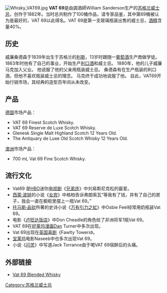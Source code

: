 
[[File:Whisky_VAT69.jpg|thumb]]
'''VAT 69'''是由調酒師William Sanderson生产的[[苏格兰|苏格兰]][[威士忌|威士忌]]，创作于1882年。当时总共制作了100桶作品，请专家品鉴，其中第69桶被认为是最好的，VAT 69以此得名。VAT 69是第一支玻璃瓶装出售的威士忌，[[酒精|酒精]]含量40%。

==历史==
威廉桑德森于1839年出生于苏格兰的[[利斯|利斯]]，13岁时跟随一[[葡萄酒|葡萄酒]]生产商做学徒。 1863年时他有了自己的事业，开始生产[[利口酒|利口酒]]和威士忌。 1880年，他的儿子威廉马克加入父业。 他说服了他的父亲用瓶装威士忌。 桑德森有在生产瓶装的利口酒，但他不喜欢瓶装威士忌的理念。 马克终于成功地说服了他。
自此，VAT69开始行销市场，其经典的造型百年间从未改变。

==产品==
[[德国|德国]]市场产品：
*VAT 69 Finest Scotch Whisky.
*VAT 69 Reserve de Luxe Scotch Whisky.
*Glenesk Single Malt Highland Scotch 12 Years Old.
*The Antiquary de Luxe Old Scotch Whisky 12 Years Old.
[[澳洲|澳洲]]市场产品：
*700 mL Vat 69 Fine Scotch Whisky.

==流行文化==
* Vat69 是[[HBO|HBO]]迷你[[电视剧|电视剧]]《[[兄弟连|兄弟连]]》中刘易斯尼克松的最爱。
* [[西蒙·波娃|西蒙·波娃]]的小说《[[女宾|女宾]]》中格柏告诉弗朗索瓦“等我有了钱，并有了自己的房子，我会一直在橱柜里摆上一瓶Vat 69。”
* [[托马斯·品钦|托马斯·品钦]]所著的史诗小说《[[万有引力之虹|万有引力之虹]]》中Osbie Feel经常用奶瓶装Vat 69。
* 电影《[[卢旺达饭店|卢旺达饭店]]》中Don Cheadle的角色给了非洲将军1瓶Vat 69。
* VAT 69在[[好莱坞|好莱坞]][[漫画|漫画]]Dan Turner中多次出现。
* Vat 69出现在[[英国|英国]][[喜剧|喜剧]]《Fawlty Towers》。
* [[宝莱坞|宝莱坞]]电影Naseeb中也多次出现Vat 69。
* 小说《[[闪灵|闪灵]]》中写道Jack Torrance由于喝VAT 69宿醉后的头痛。

==外部链接==
* [https://web.archive.org/web/20121029064152/http://www.specialistwhisky.com/Vat-69-Whisky/prod_1386.html Vat 69 Blended Whisky]
{{reflist}}

{{Diageo}}
[[Category:苏格兰威士忌|Category:苏格兰威士忌]]